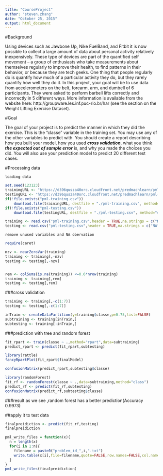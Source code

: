 ```yaml
---
title: "CourseProject"
author: "steven.zhang"
date: "October 25, 2015"
output: html_document
---
```


#Background

Using devices such as Jawbone Up, Nike FuelBand, and Fitbit it is now possible to collect a large amount of data about personal activity relatively inexpensively. These type of devices are part of the quantified self movement – a group of enthusiasts who take measurements about themselves regularly to improve their health, to find patterns in their behavior, or because they are tech geeks. One thing that people regularly do is quantify how much of a particular activity they do, but they rarely quantify how well they do it. In this project, your goal will be to use data from accelerometers on the belt, forearm, arm, and dumbell of 6 participants. They were asked to perform barbell lifts correctly and incorrectly in 5 different ways. More information is available from the website here: http://groupware.les.inf.puc-rio.br/har (see the section on the Weight Lifting Exercise Dataset). 

#Goal

The goal of your project is to predict the manner in which they did the exercise. This is the "classe" variable in the training set. You may use any of the other variables to predict with. You should create a report describing how you built your model, how you used ***cross validation***, what you think ***the expected out of sample error*** is, and why you made the choices you did. You will also use your prediction model to predict 20 different test cases. 

#Processing data

`loading data`

```r
set.seed(123123)
trainingURL <- "https://d396qusza40orc.cloudfront.net/predmachlearn/pml-training.csv"
testingURL <- "https://d396qusza40orc.cloudfront.net/predmachlearn/pml-testing.csv"
if(!file.exists("pml-training.csv"))
    download.file(trainingURL, destfile = "./pml-training.csv", method="curl")
if(!file.exists("pml-testing.csv"))
    download.file(testingURL, destfile = "./pml-testing.csv", method="curl")

training <- read.csv("pml-training.csv",header = TRUE,na.strings = c("NA","#DIV/0!",""))
testing <- read.csv("pml-testing.csv",header = TRUE,na.strings = c("NA","#DIV/0!",""))
```

`remove unused variables and NA obervation`

```r
require(caret)

nzv <- nearZeroVar(training)
training <- training[,-nzv]
testing <- testing[,-nzv]


rem <- colSums(is.na(training)) <=0.6*nrow(training)
training <- training[,rem]
testing <- testing[,rem]
```

###cross validation
```r
training <- training[,-c(1:7)]
testing <- testing[,-c(1:7)]

inTrain <- createDataPartition(y=training$classe,p=0.75,list=FALSE)
subtraining <- training[inTrain,]
subtesting <- training[-inTrain,]
```

###prediction with tree and random forest
```r
fit_rpart <- train(classe ~ .,method="rpart",data=subtraining)
predict_rpart <- predict(fit_rpart,subtesting)

library(rattle)
fancyRpartPlot(fit_rpart$finalModel)

confusionMatrix(predict_rpart,subtesting$classe)
```

```r
library(randomForest)
fit_rf <- randomForest(classe ~ .,data=subtraining,method="class")
predict_rf <- predict(fit_rf,subtesting)
confusionMatrix(predict_rf,subtesting$classe)
```

###result
as we see ,random forest has a better prediction(Accuracy 0.9973)


##apply it to test data
```r
finalpreidiction <- predict(fit_rf,testing)
finalpreidiction
```

```r
pml_write_files = function(x){
  n = length(x)
  for(i in 1:n){
    filename = paste0("problem_id_",i,".txt")
    write.table(x[i],file=filename,quote=FALSE,row.names=FALSE,col.names=FALSE)
  }
}
pml_write_files(finalpreidiction)
```